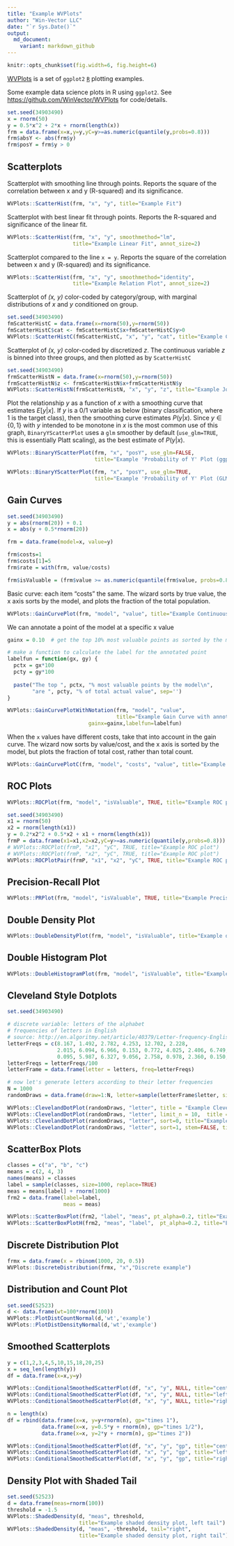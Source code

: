 ```yaml
---
title: "Example WVPlots"
author: "Win-Vector LLC"
date: "`r Sys.Date()`"
output:
  md_document:
    variant: markdown_github
---
```


```r
knitr::opts_chunk$set(fig.width=6, fig.height=6)
```

[WVPlots]( https://CRAN.R-project.org/package=WVPlots) is a set of `ggplot2` [`R`](https://cran.r-project.org) plotting examples.

Some example data science plots in R using `ggplot2`.  See [https://github.com/WinVector/WVPlots](https://github.com/WinVector/WVPlots) for code/details.

```r
set.seed(34903490)
x = rnorm(50)
y = 0.5*x^2 + 2*x + rnorm(length(x))
frm = data.frame(x=x,y=y,yC=y>=as.numeric(quantile(y,probs=0.8)))
frm$absY <- abs(frm$y)
frm$posY = frm$y > 0
```

## Scatterplots

Scatterplot with smoothing line through points. Reports the square of the correlation between x and y (R-squared) and its significance.

```r
WVPlots::ScatterHist(frm, "x", "y", title="Example Fit")
```

Scatterplot with best linear fit through points. Reports the R-squared and significance of the linear fit.

```r
WVPlots::ScatterHist(frm, "x", "y", smoothmethod="lm", 
                     title="Example Linear Fit", annot_size=2)
```

Scatterplot compared to the line `x = y`. Reports the square of the correlation between x and y (R-squared)
and its significance.

```r
WVPlots::ScatterHist(frm, "x", "y", smoothmethod="identity", 
                     title="Example Relation Plot", annot_size=2)
```

Scatterplot of *(x, y)* color-coded by category/group, with marginal distributions of *x* and *y* conditioned on group.
```r
set.seed(34903490)
fmScatterHistC = data.frame(x=rnorm(50),y=rnorm(50))
fmScatterHistC$cat <- fmScatterHistC$x+fmScatterHistC$y>0
WVPlots::ScatterHistC(fmScatterHistC, "x", "y", "cat", title="Example Conditional Distribution")
```

Scatterplot of *(x, y)* color-coded by discretized *z*. The continuous variable *z* is binned into three groups, and then plotted as by `ScatterHistC`
```r
set.seed(34903490)
frmScatterHistN = data.frame(x=rnorm(50),y=rnorm(50))
frmScatterHistN$z <- frmScatterHistN$x+frmScatterHistN$y
WVPlots::ScatterHistN(frmScatterHistN, "x", "y", "z", title="Example Joint Distribution")
```

Plot the relationship *y* as a function of *x* with a smoothing curve that estimates $E[y | x]$. If *y* is a 0/1 variable as below (binary classification, where 1 is the target class), then the smoothing curve estimates $P(y | x)$. Since $y \in \{0,1\}$ with $y$ intended to be monotone in $x$ is the most common use of this graph, `BinaryYScatterPlot` uses a `glm` smoother by default (`use_glm=TRUE`, this is essentially Platt scaling), as the best estimate of $P(y | x)$. 

```r
WVPlots::BinaryYScatterPlot(frm, "x", "posY", use_glm=FALSE,
                            title="Example 'Probability of Y' Plot (ggplot2 smoothing)")

WVPlots::BinaryYScatterPlot(frm, "x", "posY", use_glm=TRUE, 
                            title="Example 'Probability of Y' Plot (GLM smoothing)")
```

## Gain Curves

```r
set.seed(34903490)
y = abs(rnorm(20)) + 0.1
x = abs(y + 0.5*rnorm(20))

frm = data.frame(model=x, value=y)

frm$costs=1
frm$costs[1]=5
frm$rate = with(frm, value/costs)

frm$isValuable = (frm$value >= as.numeric(quantile(frm$value, probs=0.8)))

```

Basic curve: each item "costs" the same. The wizard sorts by true value, the x axis sorts by the model, and plots the fraction of the total population.

```r
WVPlots::GainCurvePlot(frm, "model", "value", title="Example Continuous Gain Curve")
```

We can annotate a point of the model at a specific x value
```r

gainx = 0.10  # get the top 10% most valuable points as sorted by the model

# make a function to calculate the label for the annotated point
labelfun = function(gx, gy) {
  pctx = gx*100
  pcty = gy*100
  
  paste("The top ", pctx, "% most valuable points by the model\n",
        "are ", pcty, "% of total actual value", sep='')
}

WVPlots::GainCurvePlotWithNotation(frm, "model", "value", 
                                   title="Example Gain Curve with annotation", 
                          gainx=gainx,labelfun=labelfun) 


```

When the `x` values have different costs, take that into account in the gain curve.
The wizard now sorts by value/cost, and the x axis is sorted by the model, but plots the fraction of total cost, rather than total count.

```r
WVPlots::GainCurvePlotC(frm, "model", "costs", "value", title="Example Continuous Gain CurveC")
```


## ROC Plots

```r
WVPlots::ROCPlot(frm, "model", "isValuable", TRUE, title="Example ROC plot")
```

```r
set.seed(34903490)
x1 = rnorm(50)
x2 = rnorm(length(x1))
y = 0.2*x2^2 + 0.5*x2 + x1 + rnorm(length(x1))
frmP = data.frame(x1=x1,x2=x2,yC=y>=as.numeric(quantile(y,probs=0.8)))
# WVPlots::ROCPlot(frmP, "x1", "yC", TRUE, title="Example ROC plot")
# WVPlots::ROCPlot(frmP, "x2", "yC", TRUE, title="Example ROC plot")
WVPlots::ROCPlotPair(frmP, "x1", "x2", "yC", TRUE, title="Example ROC pair plot")
```

## Precision-Recall Plot
```r
WVPlots::PRPlot(frm, "model", "isValuable", TRUE, title="Example Precision-Recall plot")
```

## Double Density Plot
```r
WVPlots::DoubleDensityPlot(frm, "model", "isValuable", title="Example double density plot")
```

## Double Histogram Plot
```r
WVPlots::DoubleHistogramPlot(frm, "model", "isValuable", title="Example double histogram plot")
```


## Cleveland Style Dotplots

```r
set.seed(34903490)

# discrete variable: letters of the alphabet
# frequencies of letters in English
# source: http://en.algoritmy.net/article/40379/Letter-frequency-English
letterFreqs = c(8.167, 1.492, 2.782, 4.253, 12.702, 2.228,
                2.015, 6.094, 6.966, 0.153, 0.772, 4.025, 2.406, 6.749, 7.507, 1.929,
                0.095, 5.987, 6.327, 9.056, 2.758, 0.978, 2.360, 0.150, 1.974, 0.074)
letterFreqs = letterFreqs/100
letterFrame = data.frame(letter = letters, freq=letterFreqs)

# now let's generate letters according to their letter frequencies
N = 1000
randomDraws = data.frame(draw=1:N, letter=sample(letterFrame$letter, size=N, replace=TRUE, prob=letterFrame$freq))

WVPlots::ClevelandDotPlot(randomDraws, "letter", title = "Example Cleveland-style dot plot")
WVPlots::ClevelandDotPlot(randomDraws, "letter", limit_n = 10,  title = "Top 10 most frequent letters")
WVPlots::ClevelandDotPlot(randomDraws, "letter", sort=0, title="Example Cleveland-style dot plot, unsorted")
WVPlots::ClevelandDotPlot(randomDraws, "letter", sort=1, stem=FALSE, title="Example with increasing sort order + coord_flip, no stem") + ggplot2::coord_flip()

```

## ScatterBox Plots

```r
classes = c("a", "b", "c")
means = c(2, 4, 3)
names(means) = classes
label = sample(classes, size=1000, replace=TRUE)
meas = means[label] + rnorm(1000)
frm2 = data.frame(label=label,
                  meas = meas)

WVPlots::ScatterBoxPlot(frm2, "label", "meas", pt_alpha=0.2, title="Example Scatter/Box plot")
WVPlots::ScatterBoxPlotH(frm2, "meas", "label",  pt_alpha=0.2, title="Example Scatter/Box plot")
```

## Discrete Distribution Plot
```r
frmx = data.frame(x = rbinom(1000, 20, 0.5))
WVPlots::DiscreteDistribution(frmx, "x","Discrete example")
```

## Distribution and Count Plot
```r
set.seed(52523)
d <- data.frame(wt=100*rnorm(100))
WVPlots::PlotDistCountNormal(d,'wt','example')
WVPlots::PlotDistDensityNormal(d,'wt','example')
```

## Smoothed Scatterplots
```r
y = c(1,2,3,4,5,10,15,18,20,25)
x = seq_len(length(y))
df = data.frame(x=x,y=y)

WVPlots::ConditionalSmoothedScatterPlot(df, "x", "y", NULL, title="centered smooth, one group")
WVPlots::ConditionalSmoothedScatterPlot(df, "x", "y", NULL, title="left smooth, one group", align="left")
WVPlots::ConditionalSmoothedScatterPlot(df, "x", "y", NULL, title="right smooth, one group", align="right")

n = length(x)
df = rbind(data.frame(x=x, y=y+rnorm(n), gp="times 1"),
           data.frame(x=x, y=0.5*y + rnorm(n), gp="times 1/2"),
           data.frame(x=x, y=2*y + rnorm(n), gp="times 2"))

WVPlots::ConditionalSmoothedScatterPlot(df, "x", "y", "gp", title="centered smooth, multigroup")
WVPlots::ConditionalSmoothedScatterPlot(df, "x", "y", "gp", title="left smooth, multigroup", align="left")
WVPlots::ConditionalSmoothedScatterPlot(df, "x", "y", "gp", title="right smooth, multigroup", align="right")
```


## Density Plot with Shaded Tail

```r
set.seed(52523)
d = data.frame(meas=rnorm(100))
threshold = -1.5
WVPlots::ShadedDensity(d, "meas", threshold, 
                       title="Example shaded density plot, left tail")
WVPlots::ShadedDensity(d, "meas", -threshold, tail="right", 
                       title="Example shaded density plot, right tail")

```
